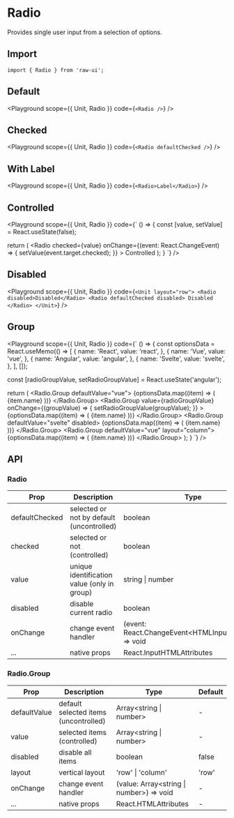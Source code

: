 
# Radio

Provides single user input from a selection of options.

## Import

```tsx
import { Radio } from 'raw-ui';
```

## Default

<Playground
  scope={{ Unit, Radio }}
  code={`
<Radio />
`}
/>

## Checked

<Playground
  scope={{ Unit, Radio }}
  code={`
<Radio defaultChecked />
`}
/>

## With Label

<Playground
  scope={{ Unit, Radio }}
  code={`
<Radio>Label</Radio>
`}
/>

## Controlled

<Playground
  scope={{ Unit, Radio }}
  code={`
() => {
  const [value, setValue] = React.useState(false);

  return (
    <Radio
      checked={value}
      onChange={(event: React.ChangeEvent<HTMLInputElement>) => {
        setValue(event.target.checked);
      }}
    >
      Controlled
    </Radio>
  );
}
`}
/>

## Disabled

<Playground
  scope={{ Unit, Radio }}
  code={`
<Unit layout="row">
  <Radio disabled>Disabled</Radio>
  <Radio defaultChecked disabled>
    Disabled
  </Radio>
</Unit>
`}
/>

## Group

<Playground
  scope={{ Unit, Radio }}
  code={`
() => {
  const optionsData = React.useMemo(() => [
    {
      name: 'React',
      value: 'react',
    },
    {
      name: 'Vue',
      value: 'vue',
    },
    {
      name: 'Angular',
      value: 'angular',
    },
    {
      name: 'Svelte',
      value: 'svelte',
    },
  ], []);

  const [radioGroupValue, setRadioGroupValue] = React.useState<RadioValue>('angular');

  return (
    <Unit layout="col">
      <Radio.Group defaultValue="vue">
        {optionsData.map((item) => (
          <Radio value={item.value} key={item.value}>
            {item.name}
          </Radio>
        ))}
      </Radio.Group>
      <Radio.Group
        value={radioGroupValue}
        onChange={(groupValue) => {
          setRadioGroupValue(groupValue);
        }}
      >
        {optionsData.map((item) => (
          <Radio value={item.value} key={item.value}>
            {item.name}
          </Radio>
        ))}
      </Radio.Group>
      <Radio.Group defaultValue="svelte" disabled>
        {optionsData.map((item) => (
          <Radio value={item.value} key={item.value}>
            {item.name}
          </Radio>
        ))}
      </Radio.Group>
      <Radio.Group defaultValue="vue" layout="column">
        {optionsData.map((item) => (
          <Radio value={item.value} key={item.value}>
            {item.name}
          </Radio>
        ))}
      </Radio.Group>
    </Unit>
  );
}
`}
/>

## API

### Radio

| Prop           | Description                                 | Type                                                   | Default |
| -------------- | ------------------------------------------- | ------------------------------------------------------ | ------- |
| defaultChecked | selected or not by default (uncontrolled)   | boolean                                                | false   |
| checked        | selected or not (controlled)                | boolean                                                | false   |
| value          | unique identification value (only in group) | string \| number                                       | -       |
| disabled       | disable current radio                       | boolean                                                | false   |
| onChange       | change event handler                        | (event: React.ChangeEvent\<HTMLInputElement\>) => void | -       |
| ...            | native props                                | React.InputHTMLAttributes                              | -       |

### Radio.Group

| Prop         | Description                           | Type                                       | Default |
| ------------ | ------------------------------------- | ------------------------------------------ | ------- |
| defaultValue | default selected items (uncontrolled) | Array\<string \| number\>                  | -       |
| value        | selected items (controlled)           | Array\<string \| number\>                  | -       |
| disabled     | disable all items                     | boolean                                    | false   |
| layout       | vertical layout                       | 'row' \| 'column'                          | 'row'   |
| onChange     | change event handler                  | (value: Array\<string \| number\>) => void | -       |
| ...          | native props                          | React.HTMLAttributes                       | -       |
